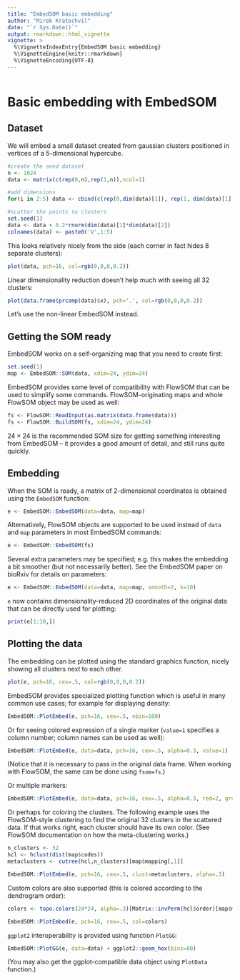 ```yaml
---
title: "EmbedSOM basic embedding"
author: "Mirek Kratochvil"
date: "`r Sys.Date()`"
output: rmarkdown::html_vignette
vignette: >
  %\VignetteIndexEntry{EmbedSOM basic embedding}
  %\VignetteEngine{knitr::rmarkdown}
  %\VignetteEncoding{UTF-8}
---
```


```r
```

# Basic embedding with EmbedSOM

## Dataset

We will embed a small dataset created from gaussian clusters positioned in vertices of a 5-dimensional hypercube.

```r
#create the seed dataset
n <- 1024
data <- matrix(c(rep(0,n),rep(1,n)),ncol=1)

#add dimensions
for(i in 2:5) data <- cbind(c(rep(0,dim(data)[1]), rep(1, dim(data)[1])),rbind(data,data))

#scatter the points to clusters
set.seed(1)
data <- data + 0.2*rnorm(dim(data)[1]*dim(data)[2])
colnames(data) <- paste0('V',1:5)
```

This looks relatively nicely from the side (each corner in fact hides 8 separate clusters):
```r
plot(data, pch=16, col=rgb(0,0,0,0.2))
```

Linear dimensionality reduction doesn't help much with seeing all 32 clusters:
```r
plot(data.frame(prcomp(data)$x), pch='.', col=rgb(0,0,0,0.2))
```

Let's use the non-linear EmbedSOM instead.

## Getting the SOM ready

EmbedSOM works on a self-organizing map that you need to create first:

```r
set.seed(1)
map <- EmbedSOM::SOM(data, xdim=24, ydim=24)
```

EmbedSOM provides some level of compatibility with FlowSOM that can be used to simplify some commands. FlowSOM-originating maps and whole FlowSOM object may be used as well:

```r
fs <- FlowSOM::ReadInput(as.matrix(data.frame(data)))
fs <- FlowSOM::BuildSOM(fs, xdim=24, ydim=24)
```

$24\times24$ is the recommended SOM size for getting something interesting from EmbedSOM -- it provides a good amount of detail, and still runs quite quickly.

## Embedding

When the SOM is ready, a matrix of 2-dimensional coordinates is obtained using the `EmbedSOM` function:

```r
e <- EmbedSOM::EmbedSOM(data=data, map=map)
```

Alternatively, FlowSOM objects are supported to be used instead of `data` and `map` parameters in most EmbedSOM commands:
```r
e <- EmbedSOM::EmbedSOM(fs)
```

Several extra parameters may be specified; e.g. this makes the embedding a bit smoother (but not necessarily better). See the EmbedSOM paper on bioRxiv for details on parameters:

```r
e <- EmbedSOM::EmbedSOM(data=data, map=map, smooth=2, k=10)
```

`e` now contains dimensionality-reduced 2D coordinates of the original data that can be directly used for plotting:

```r
print(e[1:10,])
```

## Plotting the data

The embedding can be plotted using the standard graphics function, nicely showing all clusters next to each other.

```r
plot(e, pch=16, cex=.5, col=rgb(0,0,0,0.2))
```

EmbedSOM provides specialized plotting function which is useful in many common use cases; for example for displaying density:

```r
EmbedSOM::PlotEmbed(e, pch=16, cex=.5, nbin=100)
```

Or for seeing colored expression of a single marker (`value=1` specifies a column number; column names can be used as well):
```r
EmbedSOM::PlotEmbed(e, data=data, pch=16, cex=.5, alpha=0.3, value=1)
```

(Notice that it is necessary to pass in the original data frame. When working with FlowSOM, the same can be done using `fsom=fs`.)

Or multiple markers:
```r
EmbedSOM::PlotEmbed(e, data=data, pch=16, cex=.5, alpha=0.3, red=2, green=4)
```

Or perhaps for coloring the clusters. The following example uses the FlowSOM-style clustering to find the original 32 clusters in the scattered data. If that works right, each cluster should have its own color. (See FlowSOM documentation on how the meta-clustering works.)
```r
n_clusters <- 32
hcl <- hclust(dist(map$codes))
metaclusters <- cutree(hcl,n_clusters)[map$mapping[,1]]

EmbedSOM::PlotEmbed(e, pch=16, cex=.5, clust=metaclusters, alpha=.3)
```

Custom colors are also supported (this is colored according to the dendrogram order):
```r
colors <- topo.colors(24*24, alpha=.3)[Matrix::invPerm(hcl$order)[map$mapping[,1]]]

EmbedSOM::PlotEmbed(e, pch=16, cex=.5, col=colors)
```

`ggplot2` interoperability is provided using function `PlotGG`:
```r
EmbedSOM::PlotGG(e, data=data) + ggplot2::geom_hex(bins=80)
```

(You may also get the ggplot-compatible data object using `PlotData` function.)

